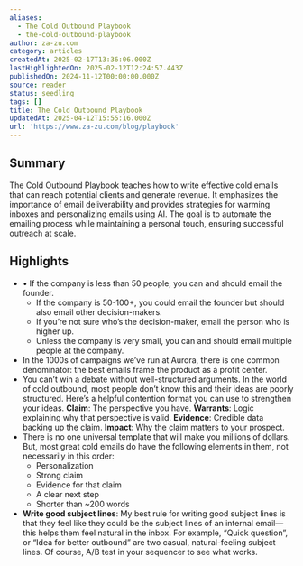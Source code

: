 ```yaml
---
aliases:
  - The Cold Outbound Playbook
  - the-cold-outbound-playbook
author: za-zu.com
category: articles
createdAt: 2025-02-17T13:36:06.000Z
lastHighlightedOn: 2025-02-12T12:24:57.443Z
publishedOn: 2024-11-12T00:00:00.000Z
source: reader
status: seedling
tags: []
title: The Cold Outbound Playbook
updatedAt: 2025-04-12T15:55:16.000Z
url: 'https://www.za-zu.com/blog/playbook'
---
```

## Summary

The Cold Outbound Playbook teaches how to write effective cold emails that can reach potential clients and generate revenue. It emphasizes the importance of email deliverability and provides strategies for warming inboxes and personalizing emails using AI. The goal is to automate the emailing process while maintaining a personal touch, ensuring successful outreach at scale.

## Highlights

- • If the company is less than 50 people, you can and should email the founder.
  - If the company is 50-100+, you could email the founder but should also email other decision-makers.
  - If you’re not sure who’s the decision-maker, email the person who is higher up.
  - Unless the company is very small, you can and should email multiple people at the company.
- In the 1000s of campaigns we’ve run at Aurora, there is one common denominator: the best emails frame the product as a profit center.
- You can’t win a debate without well-structured arguments. In the world of cold outbound, most people don’t know this and their ideas are poorly structured. Here’s a helpful contention format you can use to strengthen your ideas.
  **Claim**: The perspective you have.
  **Warrants**: Logic explaining why that perspective is valid.
  **Evidence**: Credible data backing up the claim.
  **Impact**: Why the claim matters to your prospect.
- There is no one universal template that will make you millions of dollars. But, most great cold emails do have the following elements in them, not necessarily in this order:
  - Personalization
  - Strong claim
  - Evidence for that claim
  - A clear next step
  - Shorter than ~200 words
- **Write good subject lines**: My best rule for writing good subject lines is that they feel like they could be the subject lines of an internal email—this helps them feel natural in the inbox. For example, “Quick question”, or “Idea for better outbound” are two casual, natural-feeling subject lines. Of course, A/B test in your sequencer to see what works.
